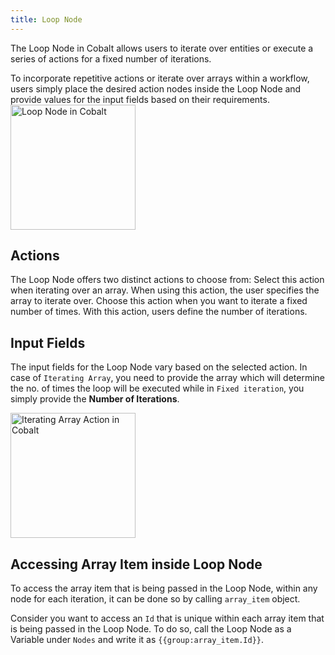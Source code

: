 ```yaml
---
title: Loop Node
---
```

The Loop Node in Cobalt allows users to iterate over entities or execute a series of actions for a fixed number of iterations.

To incorporate repetitive actions or iterate over arrays within a workflow, users simply place the desired action nodes inside the Loop Node and provide values for the input fields based on their requirements.
<img height="200" src="/images/Guides/Workflow/group-node.png" alt="Loop Node in Cobalt"/>
## Actions
The Loop Node offers two distinct actions to choose from:
<Accordion title="Iterating Array">
Select this action when iterating over an array. When using this action, the user specifies the array to iterate over.
</Accordion>
<Accordion title="Fixed Iteration">
Choose this action when you want to iterate a fixed number of times. With this action, users define the number of iterations.
</Accordion>


## Input Fields
The input fields for the Loop Node vary based on the selected action.
In case of `Iterating Array`, you need to provide the array which will determine the no. of times the loop will be executed while in `Fixed iteration`, you simply provide the **Number of Iterations**.

<img height="200" src="/images/Guides/Workflow/iterating.png" alt="Iterating Array Action in Cobalt"/>

## Accessing Array Item inside Loop Node

To access the array item that is being passed in the Loop Node, within any node for each iteration, it can be done so by calling `array_item` object.

Consider you want to access an `Id` that is unique within each array item that is being passed in the Loop Node. To do so, call the Loop Node as a Variable under `Nodes` and write it as `{{group:array_item.Id}}`.
